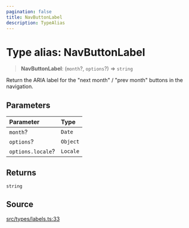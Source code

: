 ```yaml
---
pagination: false
title: NavButtonLabel
description: TypeAlias
---
```


# Type alias: NavButtonLabel

> **NavButtonLabel**: (`month`?, `options`?) => `string`

Return the ARIA label for the "next month" / "prev month" buttons in the
navigation.

## Parameters

| Parameter | Type |
| :------ | :------ |
| `month`? | `Date` |
| `options`? | `Object` |
| `options.locale`? | `Locale` |

## Returns

`string`

## Source

[src/types/labels.ts:33](https://github.com/gpbl/react-day-picker/blob/575f9be39/src/types/labels.ts#L33)

